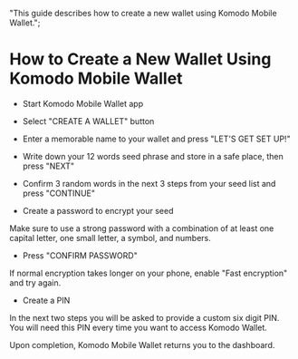   "This guide describes how to create a new wallet using Komodo Mobile Wallet.";


# How to Create a New Wallet Using Komodo Mobile Wallet

*   Start Komodo Mobile Wallet app

*   Select "CREATE A WALLET" button

<OptimizedImage title="How to create a new wallet using Komodo Mobile Wallet" src={howToCreate1} alt="How to create a new wallet using Komodo Mobile Wallet" />

*   Enter a memorable name to your wallet and press "LET'S GET SET UP!"

<OptimizedImage title="How to create a new wallet using Komodo Mobile Wallet" src={howToCreate2} alt="How to create a new wallet using Komodo Mobile Wallet" />

*   Write down your 12 words seed phrase and store in a safe place, then press "NEXT"

<OptimizedImage title="How to create a new wallet using Komodo Mobile Wallet" src={howToCreate3} alt="How to create a new wallet using Komodo Mobile Wallet" />

*   Confirm 3 random words in the next 3 steps from your seed list and press "CONTINUE"

<OptimizedImage title="How to create a new wallet using Komodo Mobile Wallet" src={howToCreate4} alt="How to create a new wallet using Komodo Mobile Wallet" />

*   Create a password to encrypt your seed

Make sure to use a strong password with a combination of at least one capital letter, one small letter, a symbol, and numbers.

*   Press "CONFIRM PASSWORD"

If normal encryption takes longer on your phone, enable "Fast encryption" and try again.

<OptimizedImage title="How to create a new wallet using Komodo Mobile Wallet" src={howToCreate5} alt="How to create a new wallet using Komodo Mobile Wallet" />

*   Create a PIN

In the next two steps you will be asked to provide a custom six digit PIN. You will need this PIN every time you want to access Komodo Wallet.

<OptimizedImage title="How to create a new wallet using Komodo Mobile Wallet" src={howToCreate6} alt="How to create a new wallet using Komodo Mobile Wallet" />

<OptimizedImage title="How to create a new wallet using Komodo Mobile Wallet" src={howToCreate7} alt="How to create a new wallet using Komodo Mobile Wallet" />

Upon completion, Komodo Mobile Wallet returns you to the dashboard.

<OptimizedImage title="How to create a new wallet using Komodo Mobile Wallet" src={howToCreate8} alt="How to create a new wallet using Komodo Mobile Wallet" />
